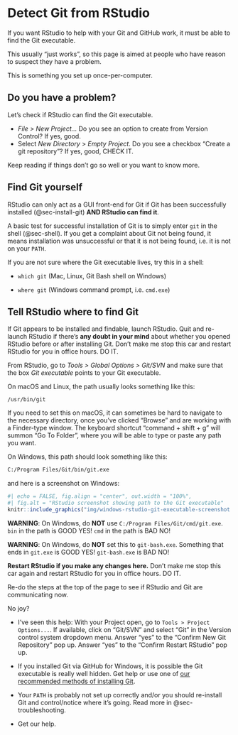 # Detect Git from RStudio {#sec-rstudio-see-git}

If you want RStudio to help with your Git and GitHub work, it must be able to find the Git executable.

This usually "just works", so this page is aimed at people who have reason to suspect they have a problem.

This is something you set up once-per-computer.

## Do you have a problem?

Let's check if RStudio can find the Git executable.

-   *File \> New Project...* Do you see an option to create from Version Control? If yes, good.
-   Select *New Directory* \> *Empty Project*. Do you see a checkbox "Create a git repository"? If yes, good, CHECK IT.

Keep reading if things don't go so well or you want to know more.

## Find Git yourself

RStudio can only act as a GUI front-end for Git if Git has been successfully installed (@sec-install-git) **AND RStudio can find it**.

A basic test for successful installation of Git is to simply enter `git` in the shell (@sec-shell). If you get a complaint about Git not being found, it means installation was unsuccessful or that it is not being found, i.e. it is not on your `PATH`.

If you are not sure where the Git executable lives, try this in a shell:

-   `which git` (Mac, Linux, Git Bash shell on Windows)

-   `where git` (Windows command prompt, i.e. `cmd.exe`)

## Tell RStudio where to find Git

If Git appears to be installed and findable, launch RStudio. Quit and re-launch RStudio if there's **any doubt in your mind** about whether you opened RStudio before or after installing Git. Don't make me stop this car and restart RStudio for you in office hours. DO IT.

From RStudio, go to *Tools \> Global Options \> Git/SVN* and make sure that the box *Git executable* points to your Git executable.

On macOS and Linux, the path usually looks something like this:

``` console
/usr/bin/git
```

If you need to set this on macOS, it can sometimes be hard to navigate to the necessary directory, once you've clicked "Browse" and are working with a Finder-type window. The keyboard shortcut "command + shift + g" will summon "Go To Folder", where you will be able to type or paste any path you want.

On Windows, this path should look something like this:

``` bash
C:/Program Files/Git/bin/git.exe
```

and here is a screenshot on Windows:

```r
#| echo = FALSE, fig.align = "center", out.width = "100%",
#| fig.alt = "RStudio screenshot showing path to the Git executable"
knitr::include_graphics("img/windows-rstudio-git-executable-screenshot.png")
```

**WARNING**: On Windows, do **NOT** use `C:/Program Files/Git/cmd/git.exe`. `bin` in the path is GOOD YES! `cmd` in the path is BAD NO!

**WARNING**: On Windows, do **NOT** set this to `git-bash.exe`. Something that ends in `git.exe` is GOOD YES! `git-bash.exe` is BAD NO!

**Restart RStudio if you make any changes here.** Don't make me stop this car again and restart RStudio for you in office hours. DO IT.

Re-do the steps at the top of the page to see if RStudio and Git are communicating now.

No joy?

-   I've seen this help: With your Project open, go to `Tools > Project Options...`. If available, click on "Git/SVN" and select "Git" in the Version control system dropdown menu. Answer "yes" to the "Confirm New Git Repository" pop up. Answer "yes" to the "Confirm Restart RStudio" pop up.

-   If you installed Git via GitHub for Windows, it is possible the Git executable is really well hidden. Get help or use one of [our recommended methods of installing Git](#install-git).

-   Your `PATH` is probably not set up correctly and/or you should re-install Git and control/notice where it's going. Read more in @sec-troubleshooting.

-   Get our help.
